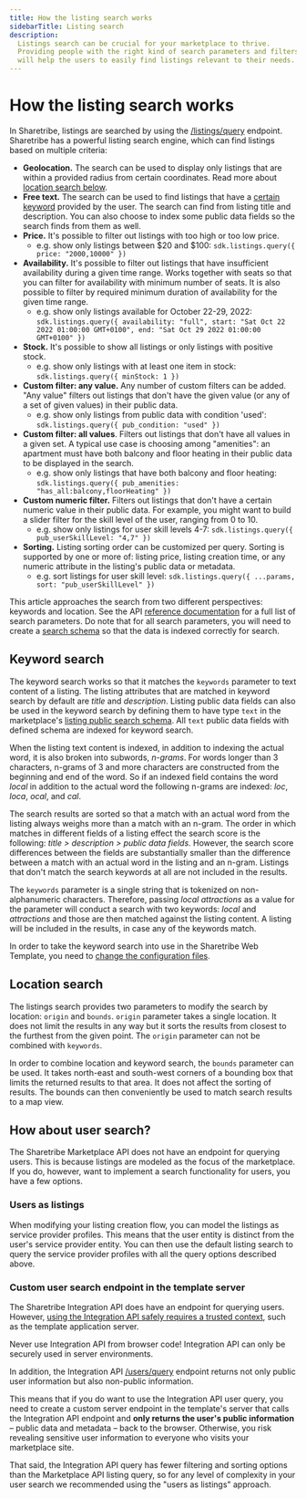 ```yaml
---
title: How the listing search works
sidebarTitle: Listing search
description:
  Listings search can be crucial for your marketplace to thrive.
  Providing people with the right kind of search parameters and filters
  will help the users to easily find listings relevant to their needs.
---
```



# How the listing search works

In Sharetribe, listings are searched by using the
[/listings/query](https://www.sharetribe.com/api-reference/marketplace.html#query-listings)
endpoint. Sharetribe has a powerful listing search engine, which can
find listings based on multiple criteria:

- **Geolocation.** The search can be used to display only listings that
  are within a provided radius from certain coordinates. Read more about
  [location search below](#location-search).
- **Free text.** The search can be used to find listings that have a
  [certain keyword](#keyword-search) provided by the user. The search
  can find from listing title and description. You can also choose to
  index some public data fields so the search finds from them as well.
- **Price.** It's possible to filter out listings with too high or too
  low price.
  - e.g. show only listings between $20 and $100:
    `sdk.listings.query({ price: "2000,10000" })`
- **Availability.** It's possible to filter out listings that have
  insufficient availability during a given time range. Works together
  with seats so that you can filter for availability with minimum number
  of seats. It is also possible to filter by required minimum duration
  of availability for the given time range.
  - e.g. show only listings available for October 22-29, 2022:
    `sdk.listings.query({ availability: "full", start: "Sat Oct 22 2022 01:00:00 GMT+0100", end: "Sat Oct 29 2022 01:00:00 GMT+0100" })`
- **Stock.** It's possible to show all listings or only listings with
  positive stock.
  - e.g. show only listings with at least one item in stock:
    `sdk.listings.query({ minStock: 1 })`
- **Custom filter: any value.** Any number of custom filters can be
  added. "Any value" filters out listings that don't have the given
  value (or any of a set of given values) in their public data.
  - e.g. show only listings from public data with condition 'used':
    `sdk.listings.query({ pub_condition: "used" })`
- **Custom filter: all values**. Filters out listings that don't have
  all values in a given set. A typical use case is choosing among
  "amenities": an apartment must have both balcony and floor heating in
  their public data to be displayed in the search.
  - e.g. show only listings that have both balcony and floor heating:
    `sdk.listings.query({ pub_amenities: "has_all:balcony,floorHeating" })`
- **Custom numeric filter.** Filters out listings that don't have a
  certain numeric value in their public data. For example, you might
  want to build a slider filter for the skill level of the user, ranging
  from 0 to 10.
  - e.g. show only listings for user skill levels 4-7:
    `sdk.listings.query({ pub_userSkillLevel: "4,7" })`
- **Sorting.** Listing sorting order can be customized per query.
  Sorting is supported by one or more of: listing price, listing
  creation time, or any numeric attribute in the listing's public data
  or metadata.
  - e.g. sort listings for user skill level:
    `sdk.listings.query({ ...params, sort: "pub_userSkillLevel" })`

This article approaches the search from two different perspectives:
keywords and location. See the API
[reference documentation](https://www.sharetribe.com/api-reference/marketplace.html#query-listings)
for a full list of search parameters. Do note that for all search
parameters, you will need to create a
[search schema](/how-to/search/manage-search-schemas-with-sharetribe-cli/)
so that the data is indexed correctly for search.

## Keyword search

The keyword search works so that it matches the `keywords` parameter to
text content of a listing. The listing attributes that are matched in
keyword search by default are _title_ and _description_. Listing public
data fields can also be used in the keyword search by defining them to
have type `text` in the marketplace's
[listing public search schema](/references/extended-data/#search-schema).
All `text` public data fields with defined schema are indexed for
keyword search.

When the listing text content is indexed, in addition to indexing the
actual word, it is also broken into subwords, _n-grams_. For words
longer than 3 characters, n-grams of 3 and more characters are
constructed from the beginning and end of the word. So if an indexed
field contains the word _local_ in addition to the actual word the
following n-grams are indexed: _loc_, _loca_, _ocal_, and _cal_.

The search results are sorted so that a match with an actual word from
the listing always weighs more than a match with an n-gram. The order in
which matches in different fields of a listing effect the search score
is the following: _title > description > public data fields_. However,
the search score differences between the fields are substantially
smaller than the difference between a match with an actual word in the
listing and an n-gram. Listings that don't match the search keywords at
all are not included in the results.

The `keywords` parameter is a single string that is tokenized on
non-alphanumeric characters. Therefore, passing _local attractions_ as a
value for the parameter will conduct a search with two keywords: _local_
and _attractions_ and those are then matched against the listing
content. A listing will be included in the results, in case any of the
keywords match.

In order to take the keyword search into use in the Sharetribe Web
Template, you need to
[change the configuration files](/template/configuration/variables/).

## Location search

The listings search provides two parameters to modify the search by
location: `origin` and `bounds`. `origin` parameter takes a single
location. It does not limit the results in any way but it sorts the
results from closest to the furthest from the given point. The `origin`
parameter can not be combined with `keywords`.

In order to combine location and keyword search, the `bounds` parameter
can be used. It takes north-east and south-west corners of a bounding
box that limits the returned results to that area. It does not affect
the sorting of results. The bounds can then conveniently be used to
match search results to a map view.

## How about user search?

The Sharetribe Marketplace API does not have an endpoint for querying
users. This is because listings are modeled as the focus of the
marketplace. If you do, however, want to implement a search
functionality for users, you have a few options.

### Users as listings

When modifying your listing creation flow, you can model the listings as
service provider profiles. This means that the user entity is distinct
from the user's service provider entity. You can then use the default
listing search to query the service provider profiles with all the query
options described above.

### Custom user search endpoint in the template server

The Sharetribe Integration API does have an endpoint for querying users.
However,
[using the Integration API safely requires a trusted context](/concepts/api-sdk/marketplace-api-integration-api/#when-to-use-the-integration-api),
such as the template application server.

<Callout type="error">

Never use Integration API from browser code! Integration API can only be
securely used in server environments.

</Callout>

In addition, the Integration API
[/users/query](https://www.sharetribe.com/api-reference/integration.html#query-users)
endpoint returns not only public user information but also non-public
information.

This means that if you do want to use the Integration API user query,
you need to create a custom server endpoint in the template's server
that calls the Integration API endpoint and **only returns the user's
public information** – public data and metadata – back to the browser.
Otherwise, you risk revealing sensitive user information to everyone who
visits your marketplace site.

That said, the Integration API query has fewer filtering and sorting
options than the Marketplace API listing query, so for any level of
complexity in your user search we recommended using the "users as
listings" approach.
